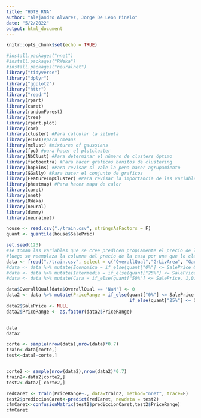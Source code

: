 ---
title: "HDT8_RNA"
author: "Alejandro Alvarez, Jorge De Leon Pinelo"
date: "5/2/2022"
output: html_document
---

```{r setup, include=FALSE}
knitr::opts_chunk$set(echo = TRUE)
```

```{r message=FALSE,warning=FALSE}
#install.packages("nnet")
#install.packages("RWeka")
#install.packages("neuralnet")
library("tidyverse")
library("dplyr")
library("ggplot2")
library("httr")
library("readr")
library(rpart)
library(caret)
library(randomForest)
library(tree)
library(rpart.plot)
library(car)
library(cluster) #Para calcular la silueta
library(e1071)#para cmeans
library(mclust) #mixtures of gaussians
library(fpc) #para hacer el plotcluster
library(NbClust) #Para determinar el número de clusters óptimo
library(factoextra) #Para hacer gráficos bonitos de clustering
library(hopkins) #Para revisar si vale la pena hacer agrupamiento
library(GGally) #Para hacer el conjunto de graficos
library(FeatureImpCluster) #Para revisar la importancia de las variables en los grupos.
library(pheatmap) #Para hacer mapa de calor
library(caret)
library(nnet)
library(RWeka)
library(neural)
library(dummy)
library(neuralnet)
```

```{r}
house <- read.csv("./train.csv", stringsAsFactors = F)
quant <- quantile(house$SalePric)
```


```{r}
set.seed(123)
#se toman las variables que se cree predicen propiamente el precio de la casa y el precio real de la casa.
#luego se reemplaza la columna del precio de la casa por una que lo clasifica como economica, intermedio o cara dependiendo de los percentiles.
data <- fread("./train.csv", select = c("OverallQual","GrLivArea", "GarageCars", "SalePrice", "YearBuilt"))
#data <- data %>% mutate(Economica = if_else(quant["0%"] <= SalePrice & SalePrice < quant["25%"], 1,0))
#data <- data %>% mutate(Intermedia = if_else(quant["25%"] <= SalePrice & SalePrice < quant["50%"], 1,0))
#data <- data %>% mutate(Cara = if_else(quant["50%"] <= SalePrice, 1,0))

data$OverallQual[data$OverallQual == 'NaN'] <- 0
data2 <- data %>% mutate(PriceRange = if_else(quant["0%"] <= SalePrice & SalePrice < quant["25%"], "Economica", 
                                              if_else(quant["25%"] <= SalePrice & SalePrice < quant["50%"], "Intermedia", "Cara") ))
data2$SalePrice <- NULL
data2$PriceRange <- as.factor(data2$PriceRange)


data
data2
```

```{r}
corte <- sample(nrow(data),nrow(data)*0.7)
train<-data[corte,]
test<-data[-corte,]


corte2 <- sample(nrow(data2),nrow(data2)*0.7)
train2<-data2[corte2,]
test2<-data2[-corte2,]

```

```{r}
redCaret <- train(PriceRange~., data=train2, method="nnet", trace=F)
test2$prediccionCaret<-predict(redCaret, newdata = test2)
cfmCaret<-confusionMatrix(test2$prediccionCaret,test2$PriceRange)
cfmCaret
```





